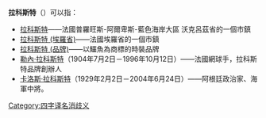 '''拉科斯特'''（{{lang-fr|'''Lacoste'''}}）可以指：
*[[拉科斯特|拉科斯特]]——法國普羅旺斯-阿爾卑斯-藍色海岸大區 沃克呂茲省的一個市鎮
*[[拉科斯特_(埃羅省)|拉科斯特 (埃羅省)]]——法國埃羅省的一個市鎮
*[[拉科斯特_(品牌)|拉科斯特 (品牌)]]——以鱷魚為商標的時裝品牌
*[[勒內·拉科斯特|勒內·拉科斯特]]（1904年7月2日－1996年10月12日）——法國網球手，拉科斯特品牌創辦人
*[[卡洛斯·拉科斯特|卡洛斯·拉科斯特]]（1929年2月2日－2004年6月24日）——阿根廷政治家、海軍中將。

{{disambig}}

[[Category:四字译名消歧义|Category:四字译名消歧义]]